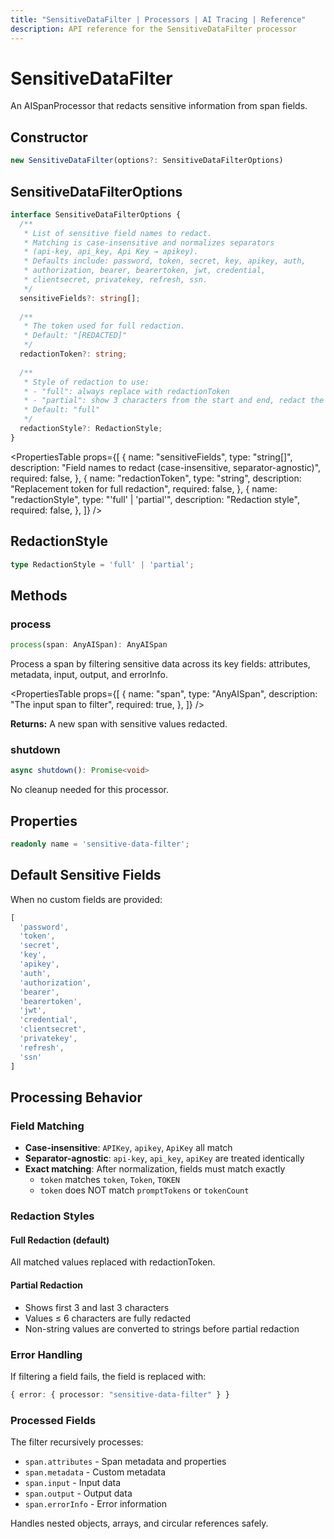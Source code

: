 ```yaml
---
title: "SensitiveDataFilter | Processors | AI Tracing | Reference"
description: API reference for the SensitiveDataFilter processor
---
```



# SensitiveDataFilter

An AISpanProcessor that redacts sensitive information from span fields.

## Constructor

```typescript
new SensitiveDataFilter(options?: SensitiveDataFilterOptions)
```

## SensitiveDataFilterOptions

```typescript
interface SensitiveDataFilterOptions {
  /** 
   * List of sensitive field names to redact.
   * Matching is case-insensitive and normalizes separators 
   * (api-key, api_key, Api Key → apikey).
   * Defaults include: password, token, secret, key, apikey, auth, 
   * authorization, bearer, bearertoken, jwt, credential, 
   * clientsecret, privatekey, refresh, ssn.
   */
  sensitiveFields?: string[];
  
  /** 
   * The token used for full redaction.
   * Default: "[REDACTED]"
   */
  redactionToken?: string;
  
  /** 
   * Style of redaction to use:
   * - "full": always replace with redactionToken
   * - "partial": show 3 characters from the start and end, redact the middle
   * Default: "full"
   */
  redactionStyle?: RedactionStyle;
}
```

<PropertiesTable
  props={[
    {
      name: "sensitiveFields",
      type: "string[]",
      description: "Field names to redact (case-insensitive, separator-agnostic)",
      required: false,
    },
    {
      name: "redactionToken",
      type: "string",
      description: "Replacement token for full redaction",
      required: false,
    },
    {
      name: "redactionStyle",
      type: "'full' | 'partial'",
      description: "Redaction style",
      required: false,
    },
  ]}
/>

## RedactionStyle

```typescript
type RedactionStyle = 'full' | 'partial';
```

## Methods

### process

```typescript
process(span: AnyAISpan): AnyAISpan
```

Process a span by filtering sensitive data across its key fields: attributes, metadata, input, output, and errorInfo.

<PropertiesTable
  props={[
    {
      name: "span",
      type: "AnyAISpan",
      description: "The input span to filter",
      required: true,
    },
  ]}
/>

**Returns:** A new span with sensitive values redacted.

### shutdown

```typescript
async shutdown(): Promise<void>
```

No cleanup needed for this processor.

## Properties

```typescript
readonly name = 'sensitive-data-filter';
```

## Default Sensitive Fields

When no custom fields are provided:

```typescript
[
  'password',
  'token',
  'secret',
  'key',
  'apikey',
  'auth',
  'authorization',
  'bearer',
  'bearertoken',
  'jwt',
  'credential',
  'clientsecret',
  'privatekey',
  'refresh',
  'ssn'
]
```

## Processing Behavior

### Field Matching

- **Case-insensitive**: `APIKey`, `apikey`, `ApiKey` all match
- **Separator-agnostic**: `api-key`, `api_key`, `apiKey` are treated identically  
- **Exact matching**: After normalization, fields must match exactly
  - `token` matches `token`, `Token`, `TOKEN`
  - `token` does NOT match `promptTokens` or `tokenCount`

### Redaction Styles

#### Full Redaction (default)

All matched values replaced with redactionToken.

#### Partial Redaction

- Shows first 3 and last 3 characters
- Values ≤ 6 characters are fully redacted
- Non-string values are converted to strings before partial redaction

### Error Handling

If filtering a field fails, the field is replaced with:

```typescript
{ error: { processor: "sensitive-data-filter" } }
```

### Processed Fields

The filter recursively processes:

- `span.attributes` - Span metadata and properties
- `span.metadata` - Custom metadata
- `span.input` - Input data
- `span.output` - Output data  
- `span.errorInfo` - Error information

Handles nested objects, arrays, and circular references safely.